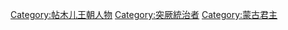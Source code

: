 [[Category:帖木儿王朝人物|Category:帖木儿王朝人物]]
[[Category:突厥統治者|Category:突厥統治者]]
[[Category:蒙古君主|Category:蒙古君主]]